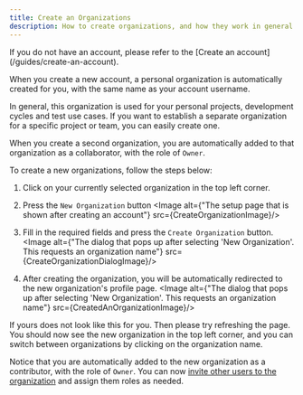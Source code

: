 ```yaml
---
title: Create an Organizations
description: How to create organizations, and how they work in general
---
```



<Card title="Do you have an account?" icon="information">
    If you do not have an account, please refer to the [Create an account](/guides/create-an-account).
</Card>

When you create a new account, a personal organization is automatically created for you, with the same name as your account username.

In general, this organization is used for your personal projects, development cycles and test use cases. If you want to establish a separate organization for a specific project or team, you can easily create one.

When you create a second organization, you are automatically added to that organization as a collaborator, with the role of `Owner`.

To create a new organizations, follow the steps below:

1. Click on your currently selected organization in the top left corner.
2. Press the `New Organization` button
<Image alt={"The setup page that is shown after creating an account"} src={CreateOrganizationImage}/>

3. Fill in the required fields and press the `Create Organization` button.
<Image alt={"The dialog that pops up after selecting 'New Organization'. This requests an organization name"} src={CreateOrganizationDialogImage}/>

4. After creating the organization, you will be automatically redirected to the new organization's profile page.
<Image alt={"The dialog that pops up after selecting 'New Organization'. This requests an organization name"} src={CreatedAnOrganizationImage}/>

If yours does not look like this for you. Then please try refreshing the page.
You should now see the new organization in the top left corner, and you can switch between organizations by clicking on the organization name.

Notice that you are automatically added to the new organization as a contributor, with the role of `Owner`. You can now [invite other users to the organization](/guides/organization/invite-user-to-organization) and assign them roles as needed.